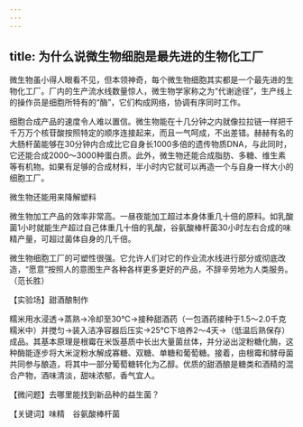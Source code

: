 ```yaml
---
---
---
```

title: 为什么说微生物细胞是最先进的生物化工厂
---




微生物虽小得人眼看不见，但本领神奇，每个微生物细胞其实都是一个最先进的生物化工厂。厂内的生产流水线数量惊人，微生物学家称之为“代谢途径”，生产线上的操作员是细胞所特有的“酶”，它们构成网络，协调有序同时工作。

细胞合成产品的速度令人难以置信。微生物能在十几分钟之内就像拉拉链一样把千千万万个核苷酸按照特定的顺序连接起来，而且一气呵成，不出差错。赫赫有名的大肠杆菌能够在30分钟内合成比它自身长1000多倍的遗传物质DNA，与此同时，它还能合成2000～3000种蛋白质。此外，微生物还能合成脂肪、多糖、维生素等有机物。如果有足够的合成材料，半小时内它就可以再造一个与自身一样大小的细胞工厂。

微生物还能用来降解塑料



微生物加工产品的效率非常高。一昼夜能加工超过本身体重几十倍的原料。如乳酸菌1小时就能生产超过自己体重几十倍的乳酸，谷氨酸棒杆菌30小时左右合成的味精产量，可超过菌体自身的几千倍。

微生物细胞工厂的可塑性很强。它允许人们对它的作业流水线进行部分或彻底改造，“愿意”按照人的意图生产各种各样更多更好的产品，不辞辛劳地为人类服务。（范长胜）





【实验场】甜酒酿制作

糯米用水浸透→蒸熟→冷却至30℃→接种甜酒药（一包酒药接种于1.5～2.0千克糯米中）并搅匀→装入洁净容器后压实→25℃下培养2～4天→（低温后熟保存）成品。其基本原理是根霉在米饭基质中长出大量菌丝体，并分泌出淀粉糖化酶，这种酶能逐步将大米淀粉水解成寡糖、双糖、单糖和葡萄糖。接着，由根霉和酵母菌共同参与酿造，将其中一部分葡萄糖转化为乙醇。优质的甜酒酿是糖类和酒精的混合产物，酒味清淡，甜味浓郁，香气宜人。

【微问题】去哪里能找到新品种的益生菌？

【关键词】味精　谷氨酸棒杆菌